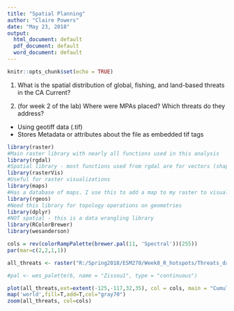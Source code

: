 ```yaml
---
title: "Spatial Planning"
author: "Claire Powers"
date: "May 23, 2018"
output:
  html_document: default
  pdf_document: default
  word_document: default
---
```


```r
knitr::opts_chunk$set(echo = TRUE)
```

1. What is the spatial distribution of global, fishing, and land-based threats in the CA Current?

2. (for week 2 of the lab) Where were MPAs placed? Which threats do they address?


- Using geotiff data (.tif)
- Stores Metadata or attributes about the file as        embedded tif tags

```r

library(raster)       
#Main raster library with nearly all functions used in this analysis
library(rgdal)        
#Spatial library - most functions used from rgdal are for vectors (shapefiles)
library(rasterVis)    
#Useful for raster visualizations
library(maps)         
#Has a database of maps. I use this to add a map to my raster to visualize land boundaries
library(rgeos)        
#Need this library for topology operations on geometries
library(dplyr)        
#NOT spatial - this is a data wrangling library
library(RColorBrewer)
library(wesanderson)
```

```r

cols = rev(colorRampPalette(brewer.pal(11, 'Spectral'))(255))
par(mar=c(2,2,1,1)) 
```

```r

all_threats <- raster("R:/Spring2018/ESM270/Week8_R_hotspots/Threats_data/full_modelnv.tif")

#pal <- wes_palette(6, name = "Zissou1", type = "continuous")

```

```r
plot(all_threats,ext=extent(-125,-117,32,35), col = cols, main = "Cumulative Threats")
map('world',fill=T,add=T,col="gray70")
zoom(all_threats, col=cols)
```


